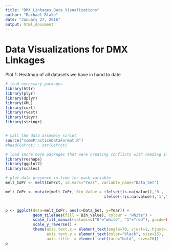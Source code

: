 ```yaml
---
title: "DMX_Linkages_Data_Visualizations"
author: "Rachael Blake"
date: "January 27, 2016"
output: html_document
---
```


# Data Visualizations for DMX Linkages

Plot 1: Heatmap of all datasets we have in hand to date

```r

# load necessary packages
library(httr)
library(plyr)
library(dplyr)
library(XML)
library(curl)
library(rvest)
library(tidyr)
library(stringr)


# call the data assembly script
source("commPracticeDataFormat.R")
#head(CoPrct) ; str(CoPrct)


```


```r
# load smore more packages that were creating conflicts with reading in the data
library(reshape)
library(ggplot2)
library(scales)

```


```r

# plot data presence in time for each variable
melt_CoPr <- melt(CoPrct, id.vars="Year", variable_name="Data_Set")

melt_CoPr <- mutate(melt_CoPr, Bin_Value = ifelse((is.na(value)),'0',
                                           ifelse((!is.na(value)),'1',"")))


p <- ggplot(data=melt_CoPr, aes(x=Data_Set, y=Year)) + 
            geom_tile(aes(fill = Bin_Value), colour = "white") +
            scale_fill_manual(values=c("0"="white", "1"="red"), guide=FALSE) +
            scale_y_reverse() + 
            theme(axis.text.x = element_text(angle=70, vjust=1, hjust=1, color="black", size=15),
                  axis.text.y = element_text(color="black", size=15),
                  axis.title  = element_text(face="bold", size=20))
p


```



